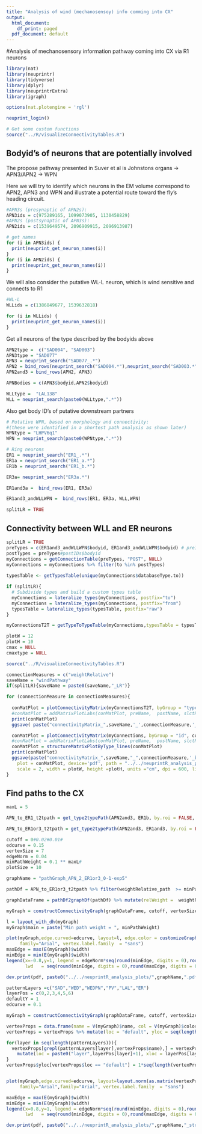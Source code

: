 ```yaml
---
title: "Analysis of wind (mechanosensoy) info comming into CX"
output:
  html_document:
    df_print: paged
  pdf_document: default
---
```

#Analysis of mechanosensory information pathway coming into CX via R1 neurons

```r
library(nat)
library(neuprintr)
library(tidyverse)
library(dplyr)
library(neuprintrExtra)
library(igraph)

options(nat.plotengine = 'rgl')
```

```r
neuprint_login()
```

```r
# Get some custom functions
source("../R/visualizeConnectivityTables.R")
```

## Bodyid's of neurons that are potentially involved
The propose pathway presented in Suver et al is Johnstons organs -> APN3/APN2 -> WPN

Here we will try to identify which neurons in the EM volume correspond to APN2, APN3 and WPN and illustrate a potential route toward the fly's heading circuit.
```r
#APN3s (presynaptic of APN2s):
APN3ids = c(975289165, 1099073905, 1130458829)
#APN2s (postsynaptic of APN3s): 
APN2ids = c(1539649574, 2096909915, 2096913987)

# get names
for (i in APN3ids) {
  print(neuprint_get_neuron_names(i))
}
for (i in APN2ids) {
  print(neuprint_get_neuron_names(i))
}
```
We will also consider the putative WL-L neuron, which is wind sensitive and connects to R1
```r
#WL-L
WLLids = c(1386849677, 1539632818)

for (i in WLLids) {
  print(neuprint_get_neuron_names(i))
}
```

Get all neurons of the type described by the bodyids  above
```r
APN2type =  c("SAD004", "SAD003")
APN3type = "SAD077"
APN3 = neuprint_search("SAD077_.*")
APN2 = bind_rows(neuprint_search("SAD004.*"),neuprint_search("SAD003.*"))
APN2and3 = bind_rows(APN2, APN3) 

APNBodies = c(APN3$bodyid,APN2$bodyid)

WLLtype =  "LAL138"
WLL = neuprint_search(paste0(WLLtype,".*"))

```


Also get body ID's of putative downstream partners
```r
# Putative WPN, based on morphology and connectivity:
#(these were identified in a shortest path analysis as shown later)
WPNtype = "LHPV6q1"
WPN = neuprint_search(paste0(WPNtype,".*"))

# Ring neurons
ER1 = neuprint_search("ER1_.*")
ER1a = neuprint_search("ER1_a.*")
ER1b = neuprint_search("ER1_b.*")

ER3a= neuprint_search("ER3a.*")

ER1and3a =  bind_rows(ER1, ER3a) 

ER1and3_andWLLWPN =  bind_rows(ER1, ER3a, WLL,WPN) 

splitLR = TRUE
```

## Connectivity between WLL and ER neurons
```r
splitLR = TRUE
preTypes = c(ER1and3_andWLLWPN$bodyid, ER1and3_andWLLWPN$bodyid) # preIDs$bodyid
postTypes = preTypes#postIDs$bodyid
myConnections = getConnectionTable(preTypes, "POST", NULL)
myConnections = myConnections %>% filter(to %in% postTypes) 
  
typesTable <- getTypesTable(unique(myConnections$databaseType.to))

if (splitLR){
  # Subdivide types and build a custom types table
  myConnections = lateralize_types(myConnections, postfix="to")
  myConnections = lateralize_types(myConnections, postfix="from")
  typesTable = lateralize_types(typesTable, postfix="raw")
}

myConnectionsT2T = getTypeToTypeTable(myConnections,typesTable = typesTable)
```

```r
plotW = 12
plotH = 10
cmax = NULL
cmaxtype = NULL

source("../R/visualizeConnectivityTables.R")

connectionMeasures = c("weightRelative")
saveName = "windPathway"
if(splitLR){saveName = paste0(saveName,"_LR")}

for (connectionMeasure in connectionMeasures){
  
  conMatPlot = plotConnectivityMatrix(myConnectionsT2T, byGroup = "type", connectionMeasure, cmaxtype)
  #conMatPlot = addMatrixPlotLabs(conMatPlot, preName,  postName, slctROI, connectionMeasure)
  print(conMatPlot)
  ggsave( paste("connectivityMatrix_",saveName,'_',connectionMeasure,'_byType.pdf', sep=''), plot = conMatPlot, device='pdf', path = "../../neuprintR_analysis_plots/",scale = 1.5, width = plotW*0.8, height = plotH*0.8, units ="cm", dpi = 600, limitsize = TRUE)

  conMatPlot = plotConnectivityMatrix(myConnections, byGroup = "id", connectionMeasure, cmax)
  #conMatPlot = addMatrixPlotLabs(conMatPlot, preName,  postName, slctROI, connectionMeasure)
  conMatPlot = structureMatrixPlotByType_lines(conMatPlot)
  print(conMatPlot)
  ggsave(paste("connectivityMatrix_",saveName,"_",connectionMeasure,'_byID.pdf', sep=''), 
    plot = conMatPlot, device='pdf', path = "../../neuprintR_analysis_plots/",
    scale = 2, width = plotW, height =plotH, units ="cm", dpi = 600, limitsize = TRUE)
}
```


## Find paths to the CX
```r
maxL = 5

APN_to_ER1_t2tpath = get_type2typePath(APN2and3, ER1b, by.roi = FALSE, n_steps = seq(maxL),renaming=lateralize_types)
```

```r
APN_to_ER1or3_t2tpath = get_type2typePath(APN2and3, ER1and3, by.roi = FALSE, n_steps = seq(maxL),renaming=lateralize_types)
```

```r
cutoff = 0#0.02#0.01#
edcurve = 0.15
vertexSize = 7
edgeNorm = 0.04
minPathWeight = 0.1 ** maxL#
plotSize = 10

graphName = "pathGraph_APN_2_ER1or3_0-1-exp5"

pathDf = APN_to_ER1or3_t2tpath %>% filter(weightRelative_path  >= minPathWeight )

graphDataFrame = pathDf2graphDf(pathDf) %>% mutate(relWeight =  weightRelative)

myGraph = constructConnectivityGraph(graphDataFrame, cutoff, vertexSize, selfFBscale=1, arrowSize=0, edgeNorm)

l = layout_with_dh(myGraph)
myGraph$main = paste("Min path weight = ", minPathWeight)

plot(myGraph,edge.curved=edcurve, layout=l, edge.color = customizeGraphEdges(myGraph), 
     family="Arial", vertex.label.family  = "sans")
maxEdge = max(E(myGraph)$width)
minEdge = min(E(myGraph)$width)
legend(x=-0.8,y=1, legend = edgeNorm*seq(round(minEdge, digits = 0),round(maxEdge, digits = 0)), 
       lwd	 = seq(round(minEdge, digits = 0),round(maxEdge, digits = 0)),  bty = "n", seg.len=0.5)

dev.print(pdf, paste0("../../neuprintR_analysis_plots/",graphName,".pdf"), width=plotSize, height=plotSize,useDingbats=FALSE)
```

```r
patternLayers =c("SAD","WED","WEDPN","PV","LAL","ER")
layerPos = c(0,2,3,4,5,6)
defaultY = 1
edcurve = 0.1

myGraph = constructConnectivityGraph(graphDataFrame, cutoff, vertexSize, selfFBscale=1, arrowSize=0, edgeNorm)

vertexProps = data.frame(name = V(myGraph)$name, col = V(myGraph)$color) %>% mutate(name = gsub("_[R,L]", "", name))
vertexProps = vertexProps %>% mutate(loc = "default", yloc = seq(length(vertexProps$col)), xloc = defaultY)

for(layer in seq(length(patternLayers))){
  vertexProps[grepl(patternLayers[layer],vertexProps$name),] = vertexProps[grepl(patternLayers[layer],vertexProps$name),] %>% 
    mutate(loc = paste0("layer",layerPos[layer]+1), xloc = layerPos[layer], yloc = 1*seq(length(loc)))
}
vertexProps$yloc[vertexProps$loc == "default"] = 1*seq(length(vertexProps$loc[vertexProps$loc == "default"]))


plot(myGraph,edge.curved=edcurve, layout=layout.norm(as.matrix(vertexProps[,c("xloc","yloc")])), edge.color = customizeGraphEdges(myGraph), 
     family="Arial",family="Arial", vertex.label.family  = "sans")

maxEdge = max(E(myGraph)$width)
minEdge = min(E(myGraph)$width)
legend(x=0.8,y=1, legend = edgeNorm*seq(round(minEdge, digits = 0),round(maxEdge, digits = 0)), 
       lwd	 = seq(round(minEdge, digits = 0),round(maxEdge, digits = 0)),  bty = "n", seg.len=0.5)

dev.print(pdf, paste0("../../neuprintR_analysis_plots/",graphName,"_structured.pdf"), width=plotSize, height=plotSize,useDingbats=FALSE)

```
